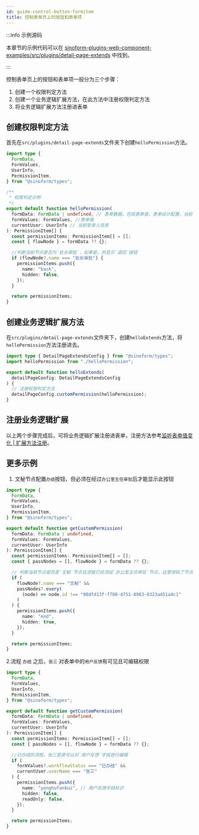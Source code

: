 ```yaml
---
id: guide-control-button-formitem
title: 控制表单页上的按钮和表单项
---
```


:::info 示例源码

本章节的示例代码可以在 [sinoform-plugins-web-component-examples/src/plugins/detail-page-extends](https://gitee.com/sinoui/sinoform-plugins-web-component-examples/tree/master/src/plugins/detail-page-extends) 中找到。

:::

控制表单页上的按钮和表单项一般分为三个步骤：

1. 创建一个权限判定方法
2. 创建一个业务逻辑扩展方法，在此方法中注册权限判定方法
3. 将业务逻辑扩展方法注册进表单

## 创建权限判定方法

首先在`src/plugins/detail-page-extends`文件夹下创建`helloPermission`方法。

```ts title="src/plugins/detail-page-extends/helloPermission.ts"
import type {
  FormData,
  FormValues,
  UserInfo,
  PermissionItem,
} from "@sinoform/types";

/**
 * 权限判定示例
 */
export default function helloPermission(
  formData: FormData | undefined, // 表单数据，包括表单值，表单设计配置，当前流程节点等
  formValues: FormValues, //表单值
  currentUser: UserInfo // 当前登录人信息
): PermissionItem[] {
  const permissionItems: PermissionItem[] = [];
  const { flowNode } = formData ?? {};

  //判断当前节点是否为`处长审批`，如果是，则显示`退回`按钮
  if (flowNode?.name === "处长审批") {
    permissionItems.push({
      name: "back",
      hidden: false,
    });
  }

  return permissionItems;
}
```

## 创建业务逻辑扩展方法

在`src/plugins/detail-page-extends`文件夹下，创建`helloExtends`方法，将`helloPermission`方法注册进去。

```ts title="src/plugins/detail-page-extends/helloExtends.ts"
import type { DetailPageExtendsConfig } from "@sinoform/types";
import helloPermission from "./helloPermission";

export default function helloExtends(
  detailPageConfig: DetailPageExtendsConfig
) {
  // 注册权限判定方法
  detailPageConfig.customPermission(helloPermission);
}
```

## 注册业务逻辑扩展

以上两个步骤完成后，可将业务逻辑扩展注册进表单，注册方法参考[监听表单值变化 | 扩展方法注册](./guide-watch-form-values#扩展方法注册)。

## 更多示例

1. 文秘节点配置`办结`按钮，但必须在经过`办公室主任审批`后才能显示此按钮

```ts title="getCustomPermission.ts"
import type {
  FormData,
  FormValues,
  UserInfo,
  PermissionItem,
} from "@sinoform/types";

export default function getCustomPermission(
  formData: FormData | undefined,
  formValues: FormValues,
  currentUser: UserInfo
): PermissionItem[] {
  const permissionItems: PermissionItem[] = [];
  const { passNodes = [], flowNode } = formData ?? {};

  // 判断当前节点是否是`文秘`节点且流程已经流经`办公室主任审批`节点，这里用到了节点id,由于每个节点的id都不一致，因此如果使用节点id的话，此权限判定只能对绑定的表单起作用。如果此逻辑为共用，建议使用节点名称匹配，即`node.name !== '办公室主任审批'`
  if (
    flowNode?.name === "文秘" &&
    passNodes?.every(
      (node) => node.id !== "98dfd13f-f700-4751-8983-0323a451a4c1"
    )
  ) {
    permissionItems.push({
      name: "end",
      hidden: true,
    });
  }

  return permissionItems;
}
```

2.流程 `办结` 之后，`张三` 对表单中的`用户反馈`有可见且可编辑权限

```ts title="getCustomPermission.ts"
import type {
  FormData,
  FormValues,
  UserInfo,
  PermissionItem,
} from "@sinoform/types";

export default function getCustomPermission(
  formData: FormData | undefined,
  formValues: FormValues,
  currentUser: UserInfo
): PermissionItem[] {
  const permissionItems: PermissionItem[] = [];
  const { passNodes = [], flowNode } = formData ?? {};

  //已办结的流程，张三登录可以对`用户反馈`字段进行编辑
  if (
    formValues?.workflowStatus === "已办结" &&
    currentUser.userName === "张三"
  ) {
    permissionItems.push({
      name: "yonghufankui", // 用户反馈字段标识
      hidden: false,
      readOnly: false,
    });
  }

  return permissionItems;
}
```
